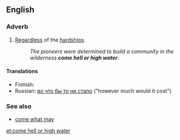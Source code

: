 ==English==

===Adverb===
{{head|en|adverb|head=[[come]] [[hell or high water]]}}

# {{idiomatic}} [[regardless|Regardless]] of the [[hardship]]s.
#: ''The pioneers were determined to build a community in the wilderness '''come hell or high water'''.''

====Translations====
{{trans-top|regardless of the hardships}}
* Finnish: {{t-|fi|kävi miten kävi}}
* Russian: [[во что бы то ни стало]] ("however much would it cost")
{{trans-mid}}
{{trans-bottom}}

===See also===
* [[come what may]]

[[et:come hell or high water]]